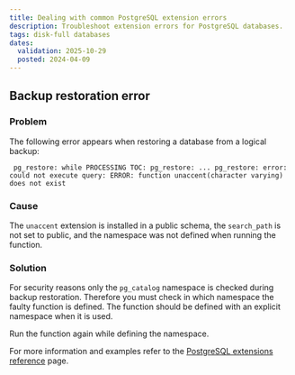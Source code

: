 ```yaml
---
title: Dealing with common PostgreSQL extension errors
description: Troubleshoot extension errors for PostgreSQL databases.
tags: disk-full databases
dates:
  validation: 2025-10-29
  posted: 2024-04-09
---
```



## Backup restoration error

### Problem

The following error appears when restoring a database from a logical backup:
```
 pg_restore: while PROCESSING TOC: pg_restore: ... pg_restore: error: could not execute query: ERROR: function unaccent(character varying) does not exist
```

### Cause

The `unaccent` extension is installed in a public schema, the `search_path` is not set to public, and the namespace was not defined when running the function.

### Solution

For security reasons only the `pg_catalog` namespace is checked during backup restoration. Therefore you must check in which namespace the faulty function is defined. The function should be defined with an explicit namespace when it is used.

Run the function again while defining the namespace.

For more information and examples refer to the [PostgreSQL extensions reference](/managed-databases-for-postgresql-and-mysql/reference-content/postgresql-extensions) page.